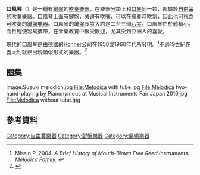 {{Infobox Instrument
|name   = 口風琴
|names  = 
|image  = Melodica.jpg|thumb
|image_capt = 一個[[Hohner|Hohner]]的口風琴
|background = 鍵盤
|classification = [[吹奏樂器|吹奏樂器]];[[自由簧|自由簧]]
|hornbostel_sachs = 412.132
|hornbostel_sachs_desc = [[自由簧樂器|自由簧]] [[氣鳴樂器|氣鳴樂器]]
|developed = 1950年代
|range=二至三個八度
|related=[[手風琴|手風琴]]、[[口琴|口琴]]、[[簧風琴|簧風琴]]、[[竽|竽]]}}

'''口風琴'''（{{lang-en|'''Melodica'''}}）是一種有[[鍵盤_(樂器)|鍵盤]]的[[吹奏樂器|吹奏樂器]]，在樂器分類上和[[口琴|口琴]]同一類，都屬於[[自由簧|自由簧]]的吹奏樂器。口風琴上面有鍵盤，旁邊有吹嘴，可以在彈奏時吹氣，因此也可視為可吹奏的[[鍵盤樂器|鍵盤樂器]]。口風琴的鍵盤長度大約是二至三個[[八度|八度]]。口風琴由於體積小，而且輕便容易攜帶，在音樂教育中很受歡迎，尤其受到亞洲人的喜愛。

現代的口風琴是由德國的[[Hohner|Hohner]]公司在1950或1960年代所發明。<ref>Missin P, 2004.  ''A Brief History of Mouth-Blown Free Reed Instruments: Melodica Family.''  {{cite web |url=http://www.patmissin.com/history/melodica.html |title=存档副本 |accessdate=2013-07-03 |deadurl=yes |archiveurl=https://web.archive.org/web/20130926132112/http://www.patmissin.com/history/melodica.html |archivedate=2013-09-26 }}</ref>不過19世紀在義大利就已出現類似形式的樂器。<ref>{{Cite web |url=http://www.duskyrecords.nl/vibrandoneon.engels.html |title=存档副本 |access-date=2011-04-26 |archive-url=https://web.archive.org/web/20160822183832/http://www.duskyrecords.nl/vibrandoneon.engels.html |archive-date=2016-08-22 |dead-url=yes }}</ref>

== 图集 ==
<gallery>
Image:Suzuki melodion.jpg
File:Melodica with tube.jpg
File:Melodica two-hand-playing by Pianonymous at Musical Instruments Fair Japan 2016.jpg
File:Melodica without tube.jpg
</gallery>

==參考資料==
{{reflist}}

{{listen
 | header       = Clavietta melodica
 | filename     = Melodica rakesofkildare.ogg
 | title        = 口风琴独奏录音
 | description  = 录制的使用口风琴演奏[[传统爱尔兰音乐|传统爱尔兰音乐]]"Rakes of Kildare", [[Troy_Banarzi|Troy Banarzi]]演奏
 | format       = [[Ogg|Ogg]]
}}
{{Commons category-inline|Melodicas}}

{{乐器}}
{{琴键与键盘乐器}}
{{Authority control}}
{{Musical-instruments-stub}}

[[Category:自由簧樂器|Category:自由簧樂器]]
[[Category:鍵盤樂器|Category:鍵盤樂器]]
[[Category:氣鳴樂器|Category:氣鳴樂器]]